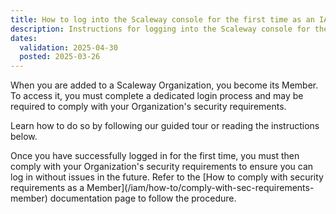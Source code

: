 ```yaml
---
title: How to log into the Scaleway console for the first time as an IAM Member
description: Instructions for logging into the Scaleway console for the first time as an IAM Member
dates:
  validation: 2025-04-30
  posted: 2025-03-26
---
```



When you are added to a Scaleway Organization, you become its Member. To access it, you must complete a dedicated login process and may be required to comply with your Organization's security requirements.

Learn how to do so by following our guided tour or reading the instructions below.
<GuideFlow src="https://app.guideflow.com/embed/zkjl1jdiwp"/>


<LoginMember />


<Message type="important">
Once you have successfully logged in for the first time, you must then comply with your Organization's security requirements to ensure you can log in without issues in the future. Refer to the [How to comply with security requirements as a Member](/iam/how-to/comply-with-sec-requirements-member) documentation page to follow the procedure.
</Message>